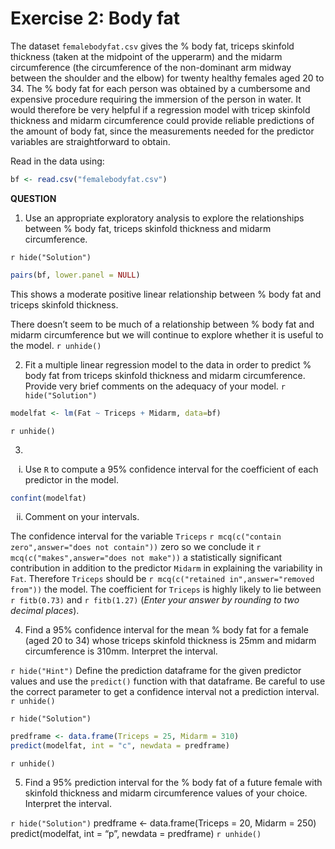# Exercise 2: Body fat

The dataset `femalebodyfat.csv` gives the % body fat, triceps skinfold thickness (taken at the midpoint of the upperarm) and the midarm circumference (the circumference of the non-dominant arm midway between the shoulder and the elbow) for twenty healthy females aged 20 to 34. The % body fat for each person was obtained by a cumbersome and expensive procedure requiring the immersion of the person in water. It would therefore be very helpful if a regression model with tricep skinfold thickness and midarm circumference could provide reliable predictions of the amount of body fat, since the measurements needed for the predictor variables are straightforward to obtain.

Read in the data using:
```r
bf <- read.csv("femalebodyfat.csv")
```

**QUESTION**

1. Use an appropriate exploratory analysis to explore the relationships between % body fat, triceps skinfold thickness and midarm circumference.

`r hide("Solution")`
```r
pairs(bf, lower.panel = NULL) 
```
This shows a moderate positive linear relationship between % body fat and triceps skinfold thickness.

There doesn't seem to be much of a relationship between % body fat and midarm circumference but we will continue to explore whether it is useful to the model.
`r unhide()`

2. Fit a multiple linear regression model to the data in order to predict % body fat from triceps skinfold thickness and midarm circumference. Provide very brief comments on the adequacy of your model.
`r hide("Solution")`
```r
modelfat <- lm(Fat ~ Triceps + Midarm, data=bf)
```
`r unhide()`


3. 

i. Use `R` to compute a 95% confidence interval for the coefficient of each predictor in the model. 
```r
confint(modelfat)
```

ii. Comment on your intervals.

The confidence interval for the variable `Triceps` `r mcq(c("contain zero",answer="does not contain"))` zero so we conclude it `r mcq(c("makes",answer="does not make"))` a statistically significant contribution in addition to the predictor `Midarm` in explaining the variability in `Fat`. Therefore `Triceps` should be `r mcq(c("retained in",answer="removed from"))` the model. The coefficient for `Triceps` is highly likely to lie between `r fitb(0.73)` and `r fitb(1.27)` (*Enter your answer by rounding to two decimal places*). 

4. Find a 95% confidence interval for the mean % body fat for a female (aged 20 to 34) whose triceps skinfold thickness is 25mm and midarm circumference is 310mm. Interpret the interval.

`r hide("Hint")`
Define the prediction dataframe for the given predictor values and use the `predict()` function with that dataframe. Be careful to use the correct parameter to get a confidence interval not a prediction interval.
`r unhide()`

`r hide("Solution")`
```r
predframe <- data.frame(Triceps = 25, Midarm = 310)
predict(modelfat, int = "c", newdata = predframe)
```
`r unhide()`

5. Find a 95% prediction interval for the % body fat of a future female with skinfold thickness and midarm circumference values of your choice. Interpret the interval.

`r hide("Solution")`
predframe <- data.frame(Triceps = 20, Midarm = 250)
predict(modelfat, int = "p", newdata = predframe)
`r unhide()`
